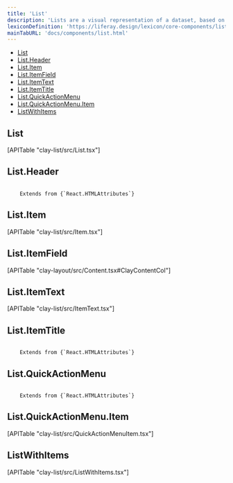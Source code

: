 ```yaml
---
title: 'List'
description: 'Lists are a visual representation of a dataset, based on groups of related content, that is organized vertically.'
lexiconDefinition: 'https://liferay.design/lexicon/core-components/list/'
mainTabURL: 'docs/components/list.html'
---
```


<div class="nav-toc-absolute">
<div class="nav-toc">

-   [List](#list)
-   [List.Header](#list.header)
-   [List.Item](#list.item)
-   [List.ItemField](#list.itemfield)
-   [List.ItemText](#list.itemtext)
-   [List.ItemTitle](#list.itemtitle)
-   [List.QuickActionMenu](#list.quickactionmenu)
-   [List.QuickActionMenu.Item](#list.quickactionmenu.item)
-   [ListWithItems](#listwithitems)

</div>
</div>

## List

<div>[APITable "clay-list/src/List.tsx"]</div>

## List.Header

<code class="list-api-item-type">
	Extends from {`React.HTMLAttributes<HTMLLIElement>`}
</code>

## List.Item

<div>[APITable "clay-list/src/Item.tsx"]</div>

## List.ItemField

<div>[APITable "clay-layout/src/Content.tsx#ClayContentCol"]</div>

## List.ItemText

<div>[APITable "clay-list/src/ItemText.tsx"]</div>

## List.ItemTitle

<code class="list-api-item-type">
	Extends from {`React.HTMLAttributes<HTMLHeadingElement>`}
</code>

## List.QuickActionMenu

<code class="list-api-item-type">
	Extends from {`React.HTMLAttributes<HTMLDivElement>`}
</code>

## List.QuickActionMenu.Item

<div>[APITable "clay-list/src/QuickActionMenuItem.tsx"]</div>

## ListWithItems

<div>[APITable "clay-list/src/ListWithItems.tsx"]</div>
